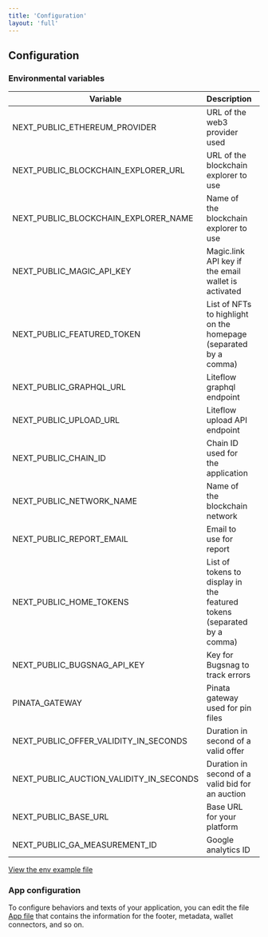 ```yaml
---
title: 'Configuration'
layout: 'full'
---
```


## Configuration

### Environmental variables

| Variable                                | Description                                                             | Value example                             |
| --------------------------------------- | ----------------------------------------------------------------------- | ----------------------------------------- |
| NEXT_PUBLIC_ETHEREUM_PROVIDER           | URL of the web3 provider used                                           | https://eth-mainnet.g.alchemy.com/v2/XXXX |
| NEXT_PUBLIC_BLOCKCHAIN_EXPLORER_URL     | URL of the blockchain explorer to use                                   | https://etherscan.io/                     |
| NEXT_PUBLIC_BLOCKCHAIN_EXPLORER_NAME    | Name of the blockchain explorer to use                                  | Etherscan                                 |
| NEXT_PUBLIC_MAGIC_API_KEY               | Magic.link API key if the email wallet is activated                     | pk_live_XXX                               |
| NEXT_PUBLIC_FEATURED_TOKEN              | List of NFTs to highlight on the homepage (separated by a comma)        | 1-0x...-123...,1-0x...-456,1-0x...789     |
| NEXT_PUBLIC_GRAPHQL_URL                 | Liteflow graphql endpoint                                               | https://api.acme.com/graphql              |
| NEXT_PUBLIC_UPLOAD_URL                  | Liteflow upload API endpoint                                            | https://api.acme.com/uploadToIPFS         |
| NEXT_PUBLIC_CHAIN_ID                    | Chain ID used for the application                                       | 1                                         |
| NEXT_PUBLIC_NETWORK_NAME                | Name of the blockchain network                                          | Ethereum mainnet                          |
| NEXT_PUBLIC_REPORT_EMAIL                | Email to use for report                                                 | report@acme.com                           |
| NEXT_PUBLIC_HOME_TOKENS                 | List of tokens to display in the featured tokens (separated by a comma) | 1-0x...-123...,1-0x...-456,1-0x...789     |
| NEXT_PUBLIC_BUGSNAG_API_KEY             | Key for Bugsnag to track errors                                         | xxxxxx                                    |
| PINATA_GATEWAY                          | Pinata gateway used for pin files                                       | acme.mypinata.cloud                       |
| NEXT_PUBLIC_OFFER_VALIDITY_IN_SECONDS   | Duration in second of a valid offer                                     | 2419200                                   |
| NEXT_PUBLIC_AUCTION_VALIDITY_IN_SECONDS | Duration in second of a valid bid for an auction                        | 604800                                    |
| NEXT_PUBLIC_BASE_URL                    | Base URL for your platform                                              | https://marketplace.acme.com              |
| NEXT_PUBLIC_GA_MEASUREMENT_ID           | Google analytics ID                                                     | G-XXX                                     |

[View the env example file](https://github.com/liteflow-labs/marketplace-template/blob/main/.env.example)

### App configuration

To configure behaviors and texts of your application, you can edit the file [App file](https://github.com/liteflow-labs/marketplace-template/blob/main/pages/_app.tsx) that contains the information for the footer, metadata, wallet connectors, and so on.
